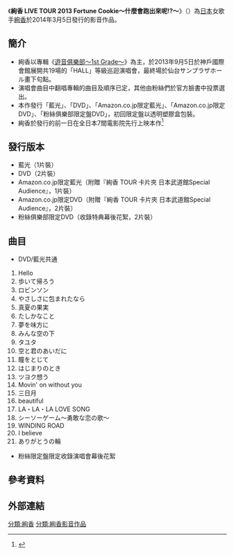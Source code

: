 {{Infobox Album
| Name           = 絢香 LIVE TOUR 2013 Fortune Cookie～什麼會跑出來呢!?～
| Type           = video
| Artist         = [[絢香|絢香]]
| Released       = 2014年3月5日
| Recorded       = 
| Genre          = [[J-POP|J-POP]]
| Length         = 
| Label          = [[A_stAtion|A stAtion]]
| Producer       = 
| Reviews        = 
| Chart position = 
| Certification  = 
| Last album     = [[絢香_LIVE_TOUR_2012_"The_beginning"～開始的時刻～|絢香 LIVE TOUR 2012 "The beginning"～開始的時刻～]]<br/>（2010年）
| This album     ='''絢香 LIVE TOUR 2013 Fortune Cookie～什麼會跑出來呢!?～'''<br/>（2012年）
| Next album     = 
}}
《'''絢香 LIVE TOUR 2013 Fortune Cookie～什麼會跑出來呢!?～'''》（{{lang-ja|LIVE TOUR 2013 Fortune Cookie ～なにが出るかな！？～}}）為[[日本|日本]]女歌手[[絢香|絢香]]於2014年3月5日發行的影音作品。

==簡介==
*絢香以專輯《[[遊音俱樂部～1st_Grade～|遊音俱樂部～1st Grade～]]》為主，於2013年9月5日於神戶國際會館展開共19場的「HALL」等級巡迴演唱會，最終場於仙台サンプラザホール畫下句點。
*演唱會曲目中翻唱專輯的曲目及順序已定，其他由粉絲們於官方臉書中投票選出。
*本作發行「藍光」、「DVD」、「Amazon.co.jp限定藍光」、「Amazon.co.jp限定DVD」、「粉絲俱樂部限定盤DVD」，初回限定盤以透明塑膠盒包裝。
*絢香於發行的前一日在全日本7間電影院先行上映本作<ref name="電影">{{cite web|url=http://headlines.yahoo.co.jp/hl?a=20140128-00000001-pia-ent|title=絢香、全国の映画館で映像作品の先行上映会開催！|accessdate=2013-07-05|work=|publisher=チケットぴあ|date=2014-01-28|deadurl=yes|archiveurl=https://web.archive.org/web/20140208231627/http://headlines.yahoo.co.jp/hl?a=20140128-00000001-pia-ent|archivedate=2014-02-08}}</ref>

==發行版本==
*藍光（1片裝）
*DVD（2片裝）
*Amazon.co.jp限定藍光（附贈『絢香 TOUR 卡片夾 日本武道館Special Audience』，1片裝）
*Amazon.co.jp限定DVD（附贈『絢香 TOUR 卡片夾 日本武道館Special Audience』，2片裝）
*粉絲俱樂部限定DVD（收錄特典幕後花絮，2片裝）

==曲目==
*DVD/藍光共通
#Hello
#歩いて帰ろう
#ロビンソン
#やさしさに包まれたなら
#真夏の果実
#たしかなこと
#夢を味方に
#みんな空の下
#タユタ
#空と君のあいだに
#瞳をとじて
#はじまりのとき
#ツヨク想う
#Movin' on without you
#三日月
#beautiful
#LA・LA・LA LOVE SONG
#シーソーゲーム～勇敢な恋の歌～
#WINDING ROAD
#I believe
#ありがとうの輪

*粉絲限定盤限定收錄演唱會幕後花絮

==參考資料==
<references/>

==外部連結==
{{絢香}}

[[分類:絢香|分類:絢香]]
[[分類:絢香影音作品|分類:絢香影音作品]]